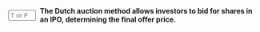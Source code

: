 ::: {.question-block}

<form onsubmit="event.preventDefault(); checkAnswerBox('q8','T')" style="display: flex; align-items: center; gap: 8px;">
  <input type="text" id="q8" name="q8" maxlength="1" placeholder="T or F"
         style="width: 55px;" data-correct-answer="T" />
  <label for="q8"><strong>The Dutch auction method allows investors to bid for shares in an IPO, determining the final offer price.</strong></label>
</form>

<div id="feedback-q8" class="feedback" data-status="" style="display:none;">
  The sentence is TRUE: The sentence is true.
</div>

:::
